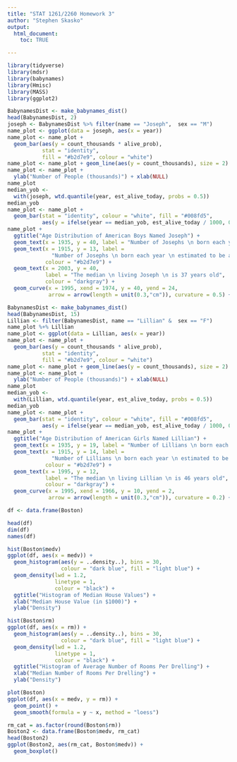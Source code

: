 ```yaml
---
title: "STAT 1261/2260 Homework 3"
author: "Stephen Skasko"
output: 
  html_document:
    toc: TRUE

---
```


```r
library(tidyverse)
library(mdsr)
library(babynames)
library(Hmisc) 
library(MASS)
library(ggplot2)

```
```r
BabynamesDist <- make_babynames_dist()
head(BabynamesDist, 2)
joseph <- BabynamesDist %>% filter(name == "Joseph",  sex == "M") 
name_plot <- ggplot(data = joseph, aes(x = year))
name_plot <- name_plot +
  geom_bar(aes(y = count_thousands * alive_prob),
           stat = "identity", 
           fill = "#b2d7e9", colour = "white")
name_plot <- name_plot + geom_line(aes(y = count_thousands), size = 2) 
name_plot <- name_plot +
  ylab("Number of People (thousands)") + xlab(NULL)
name_plot
median_yob <-
  with(joseph, wtd.quantile(year, est_alive_today, probs = 0.5))
median_yob
name_plot <- name_plot +
  geom_bar(stat = "identity", colour = "white", fill = "#008fd5",
           aes(y = ifelse(year == median_yob, est_alive_today / 1000, 0)))
name_plot +
  ggtitle("Age Distribution of American Boys Named Joseph") +
  geom_text(x = 1935, y = 40, label = "Number of Josephs \n born each year") +
  geom_text(x = 1915, y = 13, label =
              "Number of Josephs \n born each year \n estimated to be alive \n on 1/1/2014",
            colour = "#b2d7e9") +
  geom_text(x = 2003, y = 40,
            label = "The median \n living Joseph \n is 37 years old",
            colour = "darkgray") +
  geom_curve(x = 1995, xend = 1974, y = 40, yend = 24,
             arrow = arrow(length = unit(0.3,"cm")), curvature = 0.5) + ylim(0, 42)
```


```r
BabynamesDist <- make_babynames_dist()
head(BabynamesDist, 15)
Lillian <- filter(BabynamesDist, name == "Lillian" &  sex == "F")
name_plot %+% Lillian 
name_plot <- ggplot(data = Lillian, aes(x = year))
name_plot <- name_plot +
  geom_bar(aes(y = count_thousands * alive_prob),
           stat = "identity", 
           fill = "#b2d7e9", colour = "white")
name_plot <- name_plot + geom_line(aes(y = count_thousands), size = 2) 
name_plot <- name_plot +
  ylab("Number of People (thousands)") + xlab(NULL)
name_plot
median_yob <-
  with(Lillian, wtd.quantile(year, est_alive_today, probs = 0.5))
median_yob
name_plot <- name_plot +
  geom_bar(stat = "identity", colour = "white", fill = "#008fd5",
           aes(y = ifelse(year == median_yob, est_alive_today / 1000, 0)))
name_plot +
  ggtitle("Age Distribution of American Girls Named Lillian") +
  geom_text(x = 1935, y = 19, label = "Number of Lillians \n born each year") +
  geom_text(x = 1915, y = 14, label =
              "Number of Lillians \n born each year \n estimated to be alive \n on 1/1/2014",
            colour = "#b2d7e9") +
  geom_text(x = 1995, y = 12,
            label = "The median \n living Lillian \n is 46 years old",
            colour = "darkgray") +
  geom_curve(x = 1995, xend = 1966, y = 10, yend = 2,
             arrow = arrow(length = unit(0.3,"cm")), curvature = 0.2) + ylim(0, 20)

```

```r
df <- data.frame(Boston)

head(df)
dim(df)
names(df)

```

```r
hist(Boston$medv) 
ggplot(df, aes(x = medv)) + 
  geom_histogram(aes(y = ..density..), bins = 30,
                 colour = "dark blue", fill = "light blue") +
  geom_density(lwd = 1.2,
               linetype = 1,
               colour = "black") +
  ggtitle("Histogram of Median House Values") +
  xlab("Median House Value (in $1000)") +
  ylab("Density")
```

```r
hist(Boston$rm) 
ggplot(df, aes(x = rm)) + 
  geom_histogram(aes(y = ..density..), bins = 30,
                 colour = "dark blue", fill = "light blue") +
  geom_density(lwd = 1.2,
               linetype = 1,
               colour = "black") +
  ggtitle("Histogram of Average Number of Rooms Per Drelling") +
  xlab("Median Number of Rooms Per Drelling") +
  ylab("Density")
```

```r
plot(Boston)
ggplot(df, aes(x = medv, y = rm)) + 
  geom_point() + 
  geom_smooth(formula = y ~ x, method = "loess") 
```

```r

rm_cat = as.factor(round(Boston$rm))
Boston2 <- data.frame(Boston$medv, rm_cat)
head(Boston2)
ggplot(Boston2, aes(rm_cat, Boston$medv)) +
  geom_boxplot() 

```

